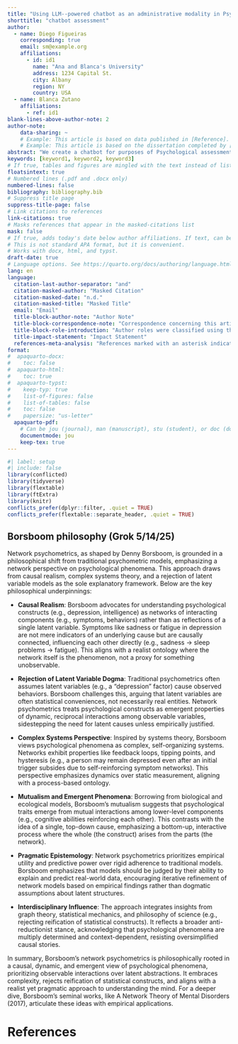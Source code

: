 ```yaml
---
title: "Using LLM--powered chatbot as an administrative modality in Psychological assessment"
shorttitle: "chatbot assessment"
author:
  - name: Diego Figueiras
    corresponding: true
    email: sm@example.org
    affiliations:
      - id: id1
        name: "Ana and Blanca's University"
        address: 1234 Capital St.
        city: Albany
        region: NY
        country: USA
  - name: Blanca Zutano
    affiliations: 
      - ref: id1
blank-lines-above-author-note: 2
author-note:
    data-sharing: ~
    # Example: This article is based on data published in [Reference].
    # Example: This article is based on the dissertation completed by [citation].  
abstract: "We create a chatbot for purposes of Psychological assessment and contrast responses with traditional inventory responses. Large language model powers the chatbot -- how do we train? We aim for an optimal--point estimate with the chatbot using the metaphor of a computerized adaptive test. Questions are tailored to respondent trait--level. These scores are compared against scores from traditional measures. Criterion associations are [better/similar/worse]"
keywords: [keyword1, keyword2, keyword3]
# If true, tables and figures are mingled with the text instead of listed at the end of the document.
floatsintext: true
# Numbered lines (.pdf and .docx only)
numbered-lines: false
bibliography: bibliography.bib
# Suppress title page
suppress-title-page: false
# Link citations to references
link-citations: true
# Masks references that appear in the masked-citations list
mask: false
# If true, adds today's date below author affiliations. If text, can be any value.
# This is not standard APA format, but it is convenient.
# Works with docx, html, and typst. 
draft-date: true
# Language options. See https://quarto.org/docs/authoring/language.html
lang: en
language:
  citation-last-author-separator: "and"
  citation-masked-author: "Masked Citation"
  citation-masked-date: "n.d."
  citation-masked-title: "Masked Title"
  email: "Email"
  title-block-author-note: "Author Note"
  title-block-correspondence-note: "Correspondence concerning this article should be addressed to"
  title-block-role-introduction: "Author roles were classified using the Contributor Role Taxonomy (CRediT; [credit.niso.org](https://credit.niso.org)) as follows:"
  title-impact-statement: "Impact Statement"
  references-meta-analysis: "References marked with an asterisk indicate studies included in the meta-analysis."
format:
#  apaquarto-docx: 
#    toc: false
#  apaquarto-html: 
#    toc: true
#  apaquarto-typst: 
#    keep-typ: true
#    list-of-figures: false
#    list-of-tables: false
#    toc: false
#    papersize: "us-letter"
  apaquarto-pdf:
    # Can be jou (journal), man (manuscript), stu (student), or doc (document)
    documentmode: jou
    keep-tex: true
---
```


```r
#| label: setup
#| include: false
library(conflicted)
library(tidyverse)
library(flextable)
library(ftExtra)
library(knitr)
conflicts_prefer(dplyr::filter, .quiet = TRUE)
conflicts_prefer(flextable::separate_header, .quiet = TRUE)

```

## Borsboom philosophy (Grok 5/14/25)

Network psychometrics, as shaped by Denny Borsboom, is grounded in a philosophical shift from traditional psychometric models, emphasizing a network perspective on psychological phenomena. This approach draws from causal realism, complex systems theory, and a rejection of latent variable models as the sole explanatory framework. Below are the key philosophical underpinnings:

+ **Causal Realism**: Borsboom advocates for understanding psychological constructs (e.g., depression, intelligence) as networks of interacting components (e.g., symptoms, behaviors) rather than as reflections of a single latent variable. Symptoms like sadness or fatigue in depression are not mere indicators of an underlying cause but are causally connected, influencing each other directly (e.g., sadness → sleep problems → fatigue). This aligns with a realist ontology where the network itself is the phenomenon, not a proxy for something unobservable.

+ **Rejection of Latent Variable Dogma**: Traditional psychometrics often assumes latent variables (e.g., a "depression" factor) cause observed behaviors. Borsboom challenges this, arguing that latent variables are often statistical conveniences, not necessarily real entities. Network psychometrics treats psychological constructs as emergent properties of dynamic, reciprocal interactions among observable variables, sidestepping the need for latent causes unless empirically justified.

+ **Complex Systems Perspective**: Inspired by systems theory, Borsboom views psychological phenomena as complex, self-organizing systems. Networks exhibit properties like feedback loops, tipping points, and hysteresis (e.g., a person may remain depressed even after an initial trigger subsides due to self-reinforcing symptom networks). This perspective emphasizes dynamics over static measurement, aligning with a process-based ontology.

+ **Mutualism and Emergent Phenomena**: Borrowing from biological and ecological models, Borsboom’s mutualism suggests that psychological traits emerge from mutual interactions among lower-level components (e.g., cognitive abilities reinforcing each other). This contrasts with the idea of a single, top-down cause, emphasizing a bottom-up, interactive process where the whole (the construct) arises from the parts (the network).

+ **Pragmatic Epistemology**: Network psychometrics prioritizes empirical utility and predictive power over rigid adherence to traditional models. Borsboom emphasizes that models should be judged by their ability to explain and predict real-world data, encouraging iterative refinement of network models based on empirical findings rather than dogmatic assumptions about latent structures.

+ **Interdisciplinary Influence**: The approach integrates insights from graph theory, statistical mechanics, and philosophy of science (e.g., rejecting reification of statistical constructs). It reflects a broader anti-reductionist stance, acknowledging that psychological phenomena are multiply determined and context-dependent, resisting oversimplified causal stories.

In summary, Borsboom’s network psychometrics is philosophically rooted in a causal, dynamic, and emergent view of psychological phenomena, prioritizing observable interactions over latent abstractions. It embraces complexity, rejects reification of statistical constructs, and aligns with a realist yet pragmatic approach to understanding the mind. For a deeper dive, Borsboom’s seminal works, like A Network Theory of Mental Disorders (2017), articulate these ideas with empirical applications.

# References

<!-- References will auto-populate in the refs div below -->

::: {#refs}
:::







